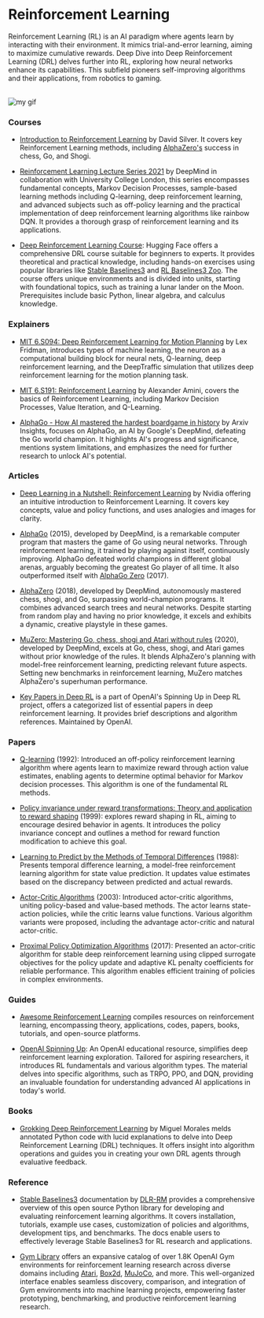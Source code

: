 # Reinforcement Learning

Reinforcement Learning (RL) is an AI paradigm where agents learn by interacting with their environment. It mimics trial-and-error learning, aiming to maximize cumulative rewards. Deep Dive into Deep Reinforcement Learning (DRL) delves further into RL, exploring how neural networks enhance its capabilities. This subfield pioneers self-improving algorithms and their applications, from robotics to gaming.

<br />

<Image src={myGif} alt="my gif" />

### Courses

- [Introduction to Reinforcement Learning](https://www.youtube.com/playlist?list=PLFihX_3MLxS-xlTJeDMGUMKpx12fFR4jw) by David Silver. It covers key Reinforcement Learning methods, including [AlphaZero's](https://www.deepmind.com/blog/alphazero-shedding-new-light-on-chess-shogi-and-go) success in chess, Go, and Shogi.

- [Reinforcement Learning Lecture Series 2021](https://www.youtube.com/playlist?list=PLqYmG7hTraZDVH599EItlEWsUOsJbAodm) by DeepMind in collaboration with University College London, this series encompasses fundamental concepts, Markov Decision Processes, sample-based learning methods including Q-learning, deep reinforcement learning, and advanced subjects such as off-policy learning and the practical implementation of deep reinforcement learning algorithms like rainbow DQN. It provides a thorough grasp of reinforcement learning and its applications.

- [Deep Reinforcement Learning Course](https://huggingface.co/learn/deep-rl-course/unit0/introduction): Hugging Face offers a comprehensive DRL course suitable for beginners to experts. It provides theoretical and practical knowledge, including hands-on exercises using popular libraries like [Stable Baselines3](https://stable-baselines3.readthedocs.io/en/master/) and [RL Baselines3 Zoo](https://stable-baselines3.readthedocs.io/en/master/guide/rl_zoo.html). The course offers unique environments and is divided into units, starting with foundational topics, such as training a lunar lander on the Moon. Prerequisites include basic Python, linear algebra, and calculus knowledge.

### Explainers

- [MIT 6.S094: Deep Reinforcement Learning for Motion Planning](https://www.youtube.com/watch?v=QDzM8r3WgBw&list=PLrAXtmErZgOeiKm4sgNOknGvNjby9efdf) by Lex Fridman, introduces types of machine learning, the neuron as a computational building block for neural nets, Q-learning, deep reinforcement learning, and the DeepTraffic simulation that utilizes deep reinforcement learning for the motion planning task.

- [MIT 6.S191: Reinforcement Learning](https://www.youtube.com/watch?v=AhyznRSDjw8) by Alexander Amini, covers the basics of Reinforcement Learning, including Markov Decision Processes, Value Iteration, and Q-Learning.

- [AlphaGo - How AI mastered the hardest boardgame in history](https://www.youtube.com/watch?v=MgowR4pq3e8&t=503s) by Arxiv Insights, focuses on AlphaGo, an AI by Google's DeepMind, defeating the Go world champion. It highlights AI's progress and significance, mentions system limitations, and emphasizes the need for further research to unlock AI's potential.

### Articles

- [Deep Learning in a Nutshell: Reinforcement Learning](https://developer.nvidia.com/blog/deep-learning-nutshell-reinforcement-learning/) by Nvidia offering an intuitive introduction to Reinforcement Learning. It covers key concepts, value and policy functions, and uses analogies and images for clarity.

- [AlphaGo](https://www.deepmind.com/research/highlighted-research/alphago) (2015), developed by DeepMind, is a remarkable computer program that masters the game of Go using neural networks. Through reinforcement learning, it trained by playing against itself, continuously improving. AlphaGo defeated world champions in different global arenas, arguably becoming the greatest Go player of all time. It also outperformed itself with [AlphaGo Zero](https://www.deepmind.com/blog/alphago-zero-starting-from-scratch) (2017).

- [AlphaZero](https://www.deepmind.com/blog/alphazero-shedding-new-light-on-chess-shogi-and-go) (2018), developed by DeepMind, autonomously mastered chess, shogi, and Go, surpassing world-champion programs. It combines advanced search trees and neural networks. Despite starting from random play and having no prior knowledge, it excels and exhibits a dynamic, creative playstyle in these games.

- [MuZero: Mastering Go, chess, shogi and Atari without rules](https://www.deepmind.com/blog/muzero-mastering-go-chess-shogi-and-atari-without-rules) (2020), developed by DeepMind, excels at Go, chess, shogi, and Atari games without prior knowledge of the rules. It blends AlphaZero's planning with model-free reinforcement learning, predicting relevant future aspects. Setting new benchmarks in reinforcement learning, MuZero matches AlphaZero's superhuman performance.

- [Key Papers in Deep RL](https://spinningup.openai.com/en/latest/spinningup/keypapers.html) is a part of OpenAI's Spinning Up in Deep RL project, offers a categorized list of essential papers in deep reinforcement learning. It provides brief descriptions and algorithm references. Maintained by OpenAI.

### Papers 

- [Q-learning](https://www.gatsby.ucl.ac.uk/~dayan/papers/cjch.pdf) (1992): Introduced an off-policy reinforcement learning algorithm where agents learn to maximize reward through action value estimates, enabling agents to determine optimal behavior for Markov decision processes. This algorithm is one of the fundamental RL methods.

- [Policy invariance under reward transformations: Theory and application to reward shaping](https://people.eecs.berkeley.edu/~pabbeel/cs287-fa09/readings/NgHaradaRussell-shaping-ICML1999.pdf) (1999): explores reward shaping in RL, aiming to encourage desired behavior in agents. It introduces the policy invariance concept and outlines a method for reward function modification to achieve this goal.

- [Learning to Predict by the Methods of Temporal Differences](https://www.researchgate.net/publication/225264698_Learning_to_Predict_by_the_Method_of_Temporal_Differences) (1988):  Presents temporal difference learning, a model-free reinforcement learning algorithm for state value prediction. It updates value estimates based on the discrepancy between predicted and actual rewards.

- [Actor-Critic Algorithms](https://proceedings.neurips.cc/paper_files/paper/1999/file/6449f44a102fde848669bdd9eb6b76fa-Paper.pdf) (2003): Introduced actor-critic algorithms, uniting policy-based and value-based methods. The actor learns state-action policies, while the critic learns value functions. Various algorithm variants were proposed, including the advantage actor-critic and natural actor-critic.

- [Proximal Policy Optimization Algorithms](https://arxiv.org/abs/1707.06347) (2017): Presented an actor-critic algorithm for stable deep reinforcement learning using clipped surrogate objectives for the policy update and adaptive KL penalty coefficients for reliable performance. This algorithm enables efficient training of policies in complex environments.

### Guides

- [Awesome Reinforcement Learning](https://github.com/aikorea/awesome-rl) compiles resources on reinforcement learning, encompassing theory, applications, codes, papers, books, tutorials, and open-source platforms. 

- [OpenAI Spinning Up](https://spinningup.openai.com/en/latest/): An OpenAI educational resource, simplifies deep reinforcement learning exploration. Tailored for aspiring researchers, it introduces RL fundamentals and various algorithm types. The material delves into specific algorithms, such as TRPO, PPO, and DQN, providing an invaluable foundation for understanding advanced AI applications in today's world.

### Books

- [Grokking Deep Reinforcement Learning](https://www.goodreads.com/en/book/show/50336343) by Miguel Morales melds annotated Python code with lucid explanations to delve into Deep Reinforcement Learning (DRL) techniques. It offers insight into algorithm operations and guides you in creating your own DRL agents through evaluative feedback.


### Reference

- [Stable Baselines3](https://stable-baselines3.readthedocs.io/en/master/index.html) documentation by [DLR-RM](https://rm.dlr.de/) provides a comprehensive overview of this open source Python library for developing and evaluating reinforcement learning algorithms. It covers installation, tutorials, example use cases, customization of policies and algorithms, development tips, and benchmarks. The docs enable users to effectively leverage Stable Baselines3 for RL research and applications.

- [Gym Library](https://www.gymlibrary.dev/) offers an expansive catalog of over 1.8K OpenAI Gym environments for reinforcement learning research across diverse domains including [Atari](https://atari.com/), [Box2d](https://box2d.org/), [MuJoCo](https://mujoco.org/), and more. This well-organized interface enables seamless discovery, comparison, and integration of Gym environments into machine learning projects, empowering faster prototyping, benchmarking, and productive reinforcement learning research.


